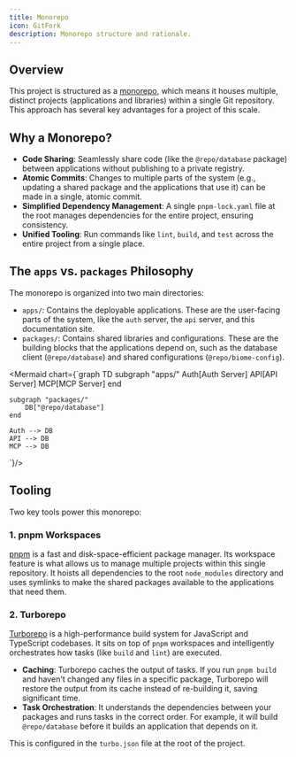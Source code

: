 ```yaml
---
title: Monorepo
icon: GitFork
description: Monorepo structure and rationale.
---
```


## Overview

This project is structured as a [monorepo](https://monorepo.tools/), which means it houses multiple, 
distinct projects (applications and libraries) within a single Git repository. This approach has several 
key advantages for a project of this scale.

## Why a Monorepo?

*   **Code Sharing**: Seamlessly share code (like the `@repo/database` package) between applications 
without publishing to a private registry.
*   **Atomic Commits**: Changes to multiple parts of the system (e.g., updating a shared package and the 
applications that use it) can be made in a single, atomic commit.
*   **Simplified Dependency Management**: A single `pnpm-lock.yaml` file at the root manages 
dependencies for the entire project, ensuring consistency.
*   **Unified Tooling**: Run commands like `lint`, `build`, and `test` across the entire project from a 
single place.

## The `apps` vs. `packages` Philosophy

The monorepo is organized into two main directories:

*   `apps/`: Contains the deployable applications. These are the user-facing parts of the system, like 
the `auth` server, the `api` server, and this documentation site.
*   `packages/`: Contains shared libraries and configurations. These are the building blocks that the 
applications depend on, such as the database client (`@repo/database`) and shared configurations 
(`@repo/biome-config`).

<Mermaid chart={`graph TD
    subgraph "apps/"
        Auth[Auth Server]
        API[API Server]
        MCP[MCP Server]
    end

    subgraph "packages/"
        DB["@repo/database"]
    end

    Auth --> DB
    API --> DB
    MCP --> DB
`}/>

## Tooling

Two key tools power this monorepo:

### 1. pnpm Workspaces

[pnpm](https://pnpm.io/) is a fast and disk-space-efficient package manager. Its workspace feature is 
what allows us to manage multiple projects within this single repository. It hoists all dependencies to 
the root `node_modules` directory and uses symlinks to make the shared packages available to the 
applications that need them.

### 2. Turborepo

[Turborepo](https://turborepo.org/) is a high-performance build system for JavaScript and TypeScript 
codebases. It sits on top of `pnpm` workspaces and intelligently orchestrates how tasks (like `build` 
and `lint`) are executed.

*   **Caching**: Turborepo caches the output of tasks. If you run `pnpm build` and haven't changed any 
files in a specific package, Turborepo will restore the output from its cache instead of re-building it, 
saving significant time.
*   **Task Orchestration**: It understands the dependencies between your packages and runs tasks in the 
correct order. For example, it will build `@repo/database` before it builds an application that depends 
on it.

This is configured in the `turbo.json` file at the root of the project.
